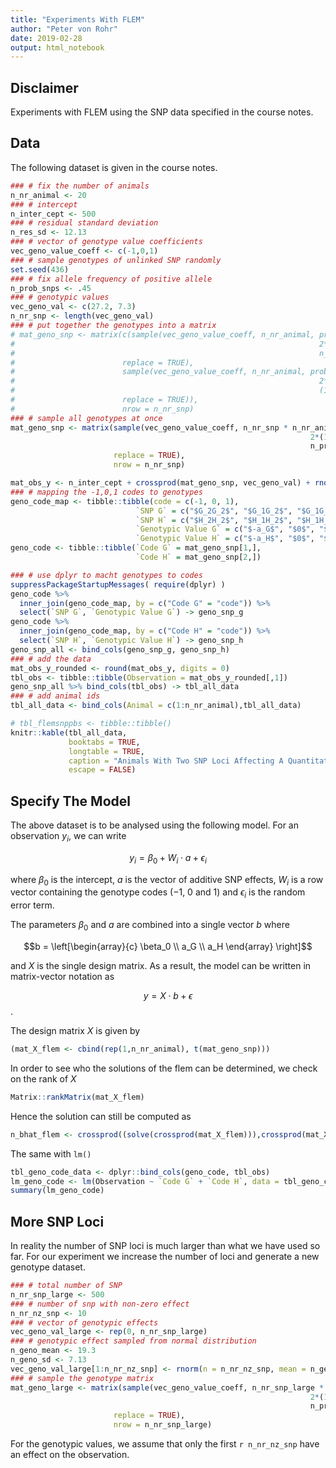 ```yaml
---
title: "Experiments With FLEM"
author: "Peter von Rohr"
date: 2019-02-28
output: html_notebook
---
```



## Disclaimer
Experiments with FLEM using the SNP data specified in the course notes.


## Data
The following dataset is given in the course notes. 


```r
### # fix the number of animals
n_nr_animal <- 20
### # intercept
n_inter_cept <- 500
### # residual standard deviation
n_res_sd <- 12.13
### # vector of genotype value coefficients
vec_geno_value_coeff <- c(-1,0,1)
### # sample genotypes of unlinked SNP randomly
set.seed(436)
### # fix allele frequency of positive allele
n_prob_snps <- .45
### # genotypic values 
vec_geno_val <- c(27.2, 7.3)
n_nr_snp <- length(vec_geno_val)
### # put together the genotypes into a matrix
# mat_geno_snp <- matrix(c(sample(vec_geno_value_coeff, n_nr_animal, prob = c((1-n_prob_snps)^2, 
#                                                                    2*(1-n_prob_snps)*n_prob_snps, 
#                                                                    n_prob_snps^2), 
#                        replace = TRUE),
#                        sample(vec_geno_value_coeff, n_nr_animal, prob = c(n_prob_snps^2, 
#                                                                    2*(1-n_prob_snps)*n_prob_snps, 
#                                                                    (1-n_prob_snps)^2), 
#                        replace = TRUE)),
#                        nrow = n_nr_snp)
### # sample all genotypes at once
mat_geno_snp <- matrix(sample(vec_geno_value_coeff, n_nr_snp * n_nr_animal, prob = c((1-n_prob_snps)^2, 
                                                                   2*(1-n_prob_snps)*n_prob_snps, 
                                                                   n_prob_snps^2), 
                       replace = TRUE),
                       nrow = n_nr_snp)

mat_obs_y <- n_inter_cept + crossprod(mat_geno_snp, vec_geno_val) + rnorm(n = n_nr_animal, mean = 0, sd = n_res_sd)
### # mapping the -1,0,1 codes to genotypes
geno_code_map <- tibble::tibble(code = c(-1, 0, 1),
                            `SNP G` = c("$G_2G_2$", "$G_1G_2$", "$G_1G_1$"),
                            `SNP H` = c("$H_2H_2$", "$H_1H_2$", "$H_1H_1$"),
                            `Genotypic Value G` = c("$-a_G$", "$0$", "$a_G$"),
                            `Genotypic Value H` = c("$-a_H$", "$0$", "$a_H$"))
geno_code <- tibble::tibble(`Code G` = mat_geno_snp[1,],
                            `Code H` = mat_geno_snp[2,])

### # use dplyr to macht genotypes to codes
suppressPackageStartupMessages( require(dplyr) )
geno_code %>% 
  inner_join(geno_code_map, by = c("Code G" = "code")) %>%
  select(`SNP G`, `Genotypic Value G`) -> geno_snp_g
geno_code %>% 
  inner_join(geno_code_map, by = c("Code H" = "code")) %>%
  select(`SNP H`, `Genotypic Value H`) -> geno_snp_h
geno_snp_all <- bind_cols(geno_snp_g, geno_snp_h)
### # add the data
mat_obs_y_rounded <- round(mat_obs_y, digits = 0)
tbl_obs <- tibble::tibble(Observation = mat_obs_y_rounded[,1])
geno_snp_all %>% bind_cols(tbl_obs) -> tbl_all_data
### # add animal ids
tbl_all_data <- bind_cols(Animal = c(1:n_nr_animal),tbl_all_data)

# tbl_flemsnppbs <- tibble::tibble()
knitr::kable(tbl_all_data,
             booktabs = TRUE,
             longtable = TRUE,
             caption = "Animals With Two SNP Loci Affecting A Quantitative Trait",
             escape = FALSE)
```

## Specify The Model
The above dataset is to be analysed using the following model. For an observation $y_i$, we can write

$$y_i = \beta_0 + W_i \cdot a + \epsilon_i$$

where $\beta_0$ is the intercept, $a$ is the vector of additive SNP effects, $W_i$ is a row vector containing the genotype codes ($-1$, $0$ and $1$) and $\epsilon_i$ is the random error term.

The parameters $\beta_0$ and $a$ are combined into a single vector $b$ where

$$b = \left[\begin{array}{c} \beta_0 \\ a_G \\ a_H \end{array} \right]$$

and $X$ is the single design matrix. As a result, the model can be written in matrix-vector notation as

$$y = X \cdot b + \epsilon$$.

The design matrix $X$ is given by

```r
(mat_X_flem <- cbind(rep(1,n_nr_animal), t(mat_geno_snp)))
```

In order to see who the solutions of the flem can be determined, we check on the rank of $X$

```r
Matrix::rankMatrix(mat_X_flem)
```


Hence the solution can still be computed as

```r
n_bhat_flem <- crossprod((solve(crossprod(mat_X_flem))),crossprod(mat_X_flem,mat_obs_y_rounded));n_bhat_flem
```

The same with `lm()`


```r
tbl_geno_code_data <- dplyr::bind_cols(geno_code, tbl_obs)
lm_geno_code <- lm(Observation ~ `Code G` + `Code H`, data = tbl_geno_code_data)
summary(lm_geno_code)
```


## More SNP Loci
In reality the number of SNP loci is much larger than what we have used so far. For our experiment we increase the number of loci and generate a new genotype dataset. 

```r
### # total number of SNP
n_nr_snp_large <- 500
### # number of snp with non-zero effect
n_nr_nz_snp <- 10
### # vector of genotypic effects
vec_geno_val_large <- rep(0, n_nr_snp_large)
### # genotypic effect sampled from normal distribution
n_geno_mean <- 19.3
n_geno_sd <- 7.13
vec_geno_val_large[1:n_nr_nz_snp] <- rnorm(n = n_nr_nz_snp, mean = n_geno_mean, sd = n_geno_sd)
### # sample the genotype matrix
mat_geno_large <- matrix(sample(vec_geno_value_coeff, n_nr_snp_large * n_nr_animal, prob = c((1-n_prob_snps)^2, 
                                                                   2*(1-n_prob_snps)*n_prob_snps, 
                                                                   n_prob_snps^2), 
                       replace = TRUE),
                       nrow = n_nr_snp_large)

```

For the genotypic values, we assume that only the first `r n_nr_nz_snp` have an effect on the observation. 







